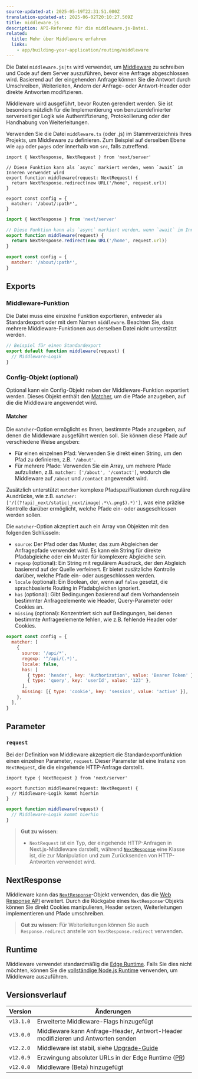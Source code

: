 ```yaml
---
source-updated-at: 2025-05-19T22:31:51.000Z
translation-updated-at: 2025-06-02T20:10:27.569Z
title: middleware.js
description: API-Referenz für die middleware.js-Datei.
related:
  title: Mehr über Middleware erfahren
  links:
    - app/building-your-application/routing/middleware
---
```


Die Datei `middleware.js|ts` wird verwendet, um [Middleware](/docs/app/building-your-application/routing/middleware) zu schreiben und Code auf dem Server auszuführen, bevor eine Anfrage abgeschlossen wird. Basierend auf der eingehenden Anfrage können Sie die Antwort durch Umschreiben, Weiterleiten, Ändern der Anfrage- oder Antwort-Header oder direkte Antworten modifizieren.

Middleware wird ausgeführt, bevor Routen gerendert werden. Sie ist besonders nützlich für die Implementierung von benutzerdefinierter serverseitiger Logik wie Authentifizierung, Protokollierung oder der Handhabung von Weiterleitungen.

Verwenden Sie die Datei `middleware.ts` (oder .js) im Stammverzeichnis Ihres Projekts, um Middleware zu definieren. Zum Beispiel auf derselben Ebene wie `app` oder `pages` oder innerhalb von `src`, falls zutreffend.

```tsx filename="middleware.ts" switcher
import { NextResponse, NextRequest } from 'next/server'

// Diese Funktion kann als `async` markiert werden, wenn `await` im Inneren verwendet wird
export function middleware(request: NextRequest) {
  return NextResponse.redirect(new URL('/home', request.url))
}

export const config = {
  matcher: '/about/:path*',
}
```

```js filename="middleware.js" switcher
import { NextResponse } from 'next/server'

// Diese Funktion kann als `async` markiert werden, wenn `await` im Inneren verwendet wird
export function middleware(request) {
  return NextResponse.redirect(new URL('/home', request.url))
}

export const config = {
  matcher: '/about/:path*',
}
```

## Exports

### Middleware-Funktion

Die Datei muss eine einzelne Funktion exportieren, entweder als Standardexport oder mit dem Namen `middleware`. Beachten Sie, dass mehrere Middleware-Funktionen aus derselben Datei nicht unterstützt werden.

```js filename="middleware.js"
// Beispiel für einen Standardexport
export default function middleware(request) {
  // Middleware-Logik
}
```

### Config-Objekt (optional)

Optional kann ein Config-Objekt neben der Middleware-Funktion exportiert werden. Dieses Objekt enthält den [Matcher](#matcher), um die Pfade anzugeben, auf die die Middleware angewendet wird.

#### Matcher

Die `matcher`-Option ermöglicht es Ihnen, bestimmte Pfade anzugeben, auf denen die Middleware ausgeführt werden soll. Sie können diese Pfade auf verschiedene Weise angeben:

- Für einen einzelnen Pfad: Verwenden Sie direkt einen String, um den Pfad zu definieren, z.B. `'/about'`.
- Für mehrere Pfade: Verwenden Sie ein Array, um mehrere Pfade aufzulisten, z.B. `matcher: ['/about', '/contact']`, wodurch die Middleware auf `/about` und `/contact` angewendet wird.

Zusätzlich unterstützt `matcher` komplexe Pfadspezifikationen durch reguläre Ausdrücke, wie z.B. `matcher: ['/((?!api|_next/static|_next/image|.*\\.png$).*)']`, was eine präzise Kontrolle darüber ermöglicht, welche Pfade ein- oder ausgeschlossen werden sollen.

Die `matcher`-Option akzeptiert auch ein Array von Objekten mit den folgenden Schlüsseln:

- `source`: Der Pfad oder das Muster, das zum Abgleichen der Anfragepfade verwendet wird. Es kann ein String für direkte Pfadabgleiche oder ein Muster für komplexere Abgleiche sein.
- `regexp` (optional): Ein String mit regulärem Ausdruck, der den Abgleich basierend auf der Quelle verfeinert. Er bietet zusätzliche Kontrolle darüber, welche Pfade ein- oder ausgeschlossen werden.
- `locale` (optional): Ein Boolean, der, wenn auf `false` gesetzt, die sprachbasierte Routing in Pfadabgleichen ignoriert.
- `has` (optional): Gibt Bedingungen basierend auf dem Vorhandensein bestimmter Anfrageelemente wie Header, Query-Parameter oder Cookies an.
- `missing` (optional): Konzentriert sich auf Bedingungen, bei denen bestimmte Anfrageelemente fehlen, wie z.B. fehlende Header oder Cookies.

```js filename="middleware.js"
export const config = {
  matcher: [
    {
      source: '/api/*',
      regexp: '^/api/(.*)',
      locale: false,
      has: [
        { type: 'header', key: 'Authorization', value: 'Bearer Token' },
        { type: 'query', key: 'userId', value: '123' },
      ],
      missing: [{ type: 'cookie', key: 'session', value: 'active' }],
    },
  ],
}
```

## Parameter

### `request`

Bei der Definition von Middleware akzeptiert die Standardexportfunktion einen einzelnen Parameter, `request`. Dieser Parameter ist eine Instanz von `NextRequest`, die die eingehende HTTP-Anfrage darstellt.

```tsx filename="middleware.ts" switcher
import type { NextRequest } from 'next/server'

export function middleware(request: NextRequest) {
  // Middleware-Logik kommt hierhin
}
```

```js filename="middleware.js" switcher
export function middleware(request) {
  // Middleware-Logik kommt hierhin
}
```

> **Gut zu wissen**:
>
> - `NextRequest` ist ein Typ, der eingehende HTTP-Anfragen in Next.js-Middleware darstellt, während [`NextResponse`](#nextresponse) eine Klasse ist, die zur Manipulation und zum Zurücksenden von HTTP-Antworten verwendet wird.

## NextResponse

Middleware kann das [`NextResponse`](/docs/app/building-your-application/routing/middleware#nextresponse)-Objekt verwenden, das die [Web Response API](https://developer.mozilla.org/en-US/docs/Web/API/Response) erweitert. Durch die Rückgabe eines `NextResponse`-Objekts können Sie direkt Cookies manipulieren, Header setzen, Weiterleitungen implementieren und Pfade umschreiben.

> **Gut zu wissen**: Für Weiterleitungen können Sie auch `Response.redirect` anstelle von `NextResponse.redirect` verwenden.

## Runtime

Middleware verwendet standardmäßig die [Edge Runtime](/docs/app/api-reference/edge). Falls Sie dies nicht möchten, können Sie die [vollständige Node.js Runtime](/blog/next-15-2#nodejs-middleware-experimental) verwenden, um Middleware auszuführen.

## Versionsverlauf

| Version   | Änderungen                                                                                       |
| --------- | --------------------------------------------------------------------------------------------- |
| `v13.1.0` | Erweiterte Middleware-Flags hinzugefügt                                                               |
| `v13.0.0` | Middleware kann Anfrage-Header, Antwort-Header modifizieren und Antworten senden                   |
| `v12.2.0` | Middleware ist stabil, siehe [Upgrade-Guide](/docs/messages/middleware-upgrade-guide) |
| `v12.0.9` | Erzwingung absoluter URLs in der Edge Runtime ([PR](https://github.com/vercel/next.js/pull/33410))    |
| `v12.0.0` | Middleware (Beta) hinzugefügt                                                                       |